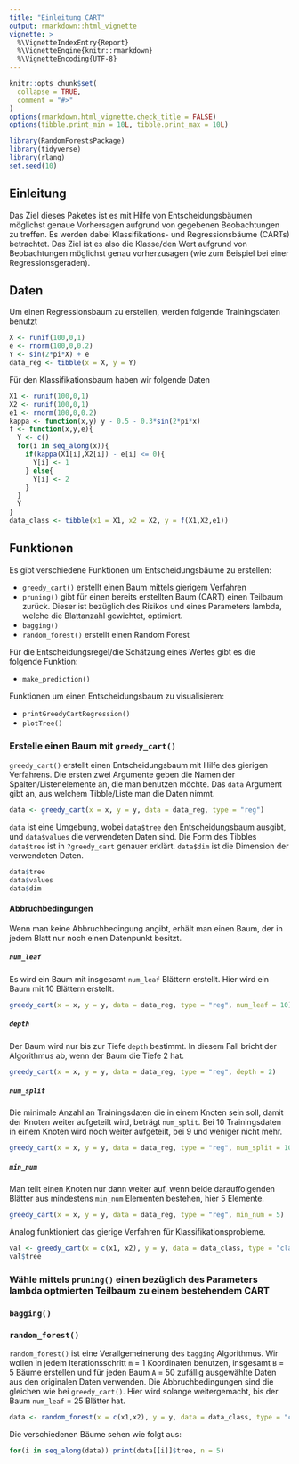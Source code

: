 ```yaml
---
title: "Einleitung CART"
output: rmarkdown::html_vignette
vignette: >
  %\VignetteIndexEntry{Report}
  %\VignetteEngine{knitr::rmarkdown}
  %\VignetteEncoding{UTF-8}
---
```


```r
knitr::opts_chunk$set(
  collapse = TRUE,
  comment = "#>"
)
options(rmarkdown.html_vignette.check_title = FALSE)
options(tibble.print_min = 10L, tibble.print_max = 10L)
```

```r
library(RandomForestsPackage)
library(tidyverse)
library(rlang)
set.seed(10)
```
## Einleitung
Das Ziel dieses Paketes ist es mit Hilfe von Entscheidungsbäumen möglichst genaue Vorhersagen aufgrund von gegebenen Beobachtungen zu treffen. Es werden dabei Klassifikations- und Regressionsbäume (CARTs) betrachtet. Das Ziel ist es also die Klasse/den Wert aufgrund von Beobachtungen möglichst genau vorherzusagen (wie zum Beispiel bei einer Regressionsgeraden).


## Daten
Um einen Regressionsbaum zu erstellen, werden folgende Trainingsdaten benutzt
```r
X <- runif(100,0,1)
e <- rnorm(100,0,0.2)
Y <- sin(2*pi*X) + e
data_reg <- tibble(x = X, y = Y)
```
Für den Klassifikationsbaum haben wir folgende Daten
```r
X1 <- runif(100,0,1)
X2 <- runif(100,0,1)
e1 <- rnorm(100,0,0.2)
kappa <- function(x,y) y - 0.5 - 0.3*sin(2*pi*x)
f <- function(x,y,e){
  Y <- c()
  for(i in seq_along(x)){
    if(kappa(X1[i],X2[i]) - e[i] <= 0){
      Y[i] <- 1
    } else{
      Y[i] <- 2
    }
  }
  Y
}
data_class <- tibble(x1 = X1, x2 = X2, y = f(X1,X2,e1))
```



## Funktionen
Es gibt verschiedene Funktionen um Entscheidungsbäume zu erstellen:

* `greedy_cart()` erstellt einen Baum mittels gierigem Verfahren
* `pruning()` gibt für einen bereits erstellten Baum (CART) einen Teilbaum zurück. Dieser ist bezüglich des Risikos und eines Parameters lambda, welche die Blattanzahl gewichtet, optimiert. 
* `bagging()`
* `random_forest()` erstellt einen Random Forest

Für die Entscheidungsregel/die Schätzung eines Wertes gibt es die folgende Funktion:

* `make_prediction()`

Funktionen um einen Entscheidungsbaum zu visualisieren:

* `printGreedyCartRegression()`
* `plotTree()`


### Erstelle einen Baum mit `greedy_cart()`
`greedy_cart()` erstellt einen Entscheidungsbaum mit Hilfe des gierigen Verfahrens. Die ersten zwei Argumente geben die Namen der Spalten/Listenelemente an, die man benutzen möchte. Das `data` Argument gibt an, aus welchem Tibble/Liste man die Daten nimmt.
```r
data <- greedy_cart(x = x, y = y, data = data_reg, type = "reg")
```
`data` ist eine Umgebung, wobei `data$tree` den Entscheidungsbaum ausgibt, und `data$values` die verwendeten Daten sind. Die Form des Tibbles `data$tree` ist in `?greedy_cart` genauer erklärt.
`data$dim` ist die Dimension der verwendeten Daten.
```r
data$tree
data$values
data$dim
```


#### Abbruchbedingungen
Wenn man keine Abbruchbedingung angibt, erhält man einen Baum, der in jedem Blatt nur noch einen Datenpunkt besitzt.

##### `num_leaf`
Es wird ein Baum mit insgesamt `num_leaf` Blättern erstellt. Hier wird ein Baum mit 10 Blättern erstellt.
```r
greedy_cart(x = x, y = y, data = data_reg, type = "reg", num_leaf = 10)
```

##### `depth`
Der Baum wird nur bis zur Tiefe `depth` bestimmt. In diesem Fall bricht der Algorithmus ab, wenn der Baum die Tiefe 2 hat.
```r
greedy_cart(x = x, y = y, data = data_reg, type = "reg", depth = 2)
```
##### `num_split`
Die minimale Anzahl an Trainingsdaten die in einem Knoten sein soll, damit der Knoten weiter aufgeteilt wird, beträgt `num_split`. Bei 10 Trainingsdaten in einem Knoten wird noch weiter aufgeteilt, bei 9 und weniger nicht mehr.
```r
greedy_cart(x = x, y = y, data = data_reg, type = "reg", num_split = 10)
```
##### `min_num`
Man teilt einen Knoten nur dann weiter auf, wenn beide darauffolgenden Blätter aus mindestens `min_num` Elementen bestehen, hier 5 Elemente.
```r
greedy_cart(x = x, y = y, data = data_reg, type = "reg", min_num = 5)
```

Analog funktioniert das gierige Verfahren für Klassifikationsprobleme.
```r
val <- greedy_cart(x = c(x1, x2), y = y, data = data_class, type = "class", depth = 3)
val$tree
```

### Wähle mittels `pruning()` einen bezüglich des Parameters lambda optmierten Teilbaum zu einem bestehendem CART

### `bagging()`

### `random_forest()`
`random_forest()` ist eine Verallgemeinerung des `bagging` Algorithmus. Wir wollen in jedem Iterationsschritt `m` = 1 Koordinaten benutzen, insgesamt `B` = 5 Bäume erstellen und für jeden Baum `A` = 50 zufällig ausgewählte Daten aus den originalen Daten verwenden. Die Abbruchbedingungen sind die gleichen wie bei `greedy_cart()`. Hier wird solange weitergemacht, bis der Baum `num_leaf` = 25 Blätter hat.
```r
data <- random_forest(x = c(x1,x2), y = y, data = data_class, type = "class", B = 5, A = 50, m = 1, num_leaf = 25)
```
Die verschiedenen Bäume sehen wie folgt aus:
```r
for(i in seq_along(data)) print(data[[i]]$tree, n = 5)
```



